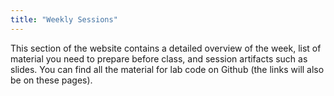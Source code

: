 ```yaml
---
title: "Weekly Sessions"
---
```


This section of the website contains a detailed overview of the week, list of material you need to prepare before class, and session artifacts such as slides. You can find all the material for lab code on Github (the links will also be on these pages).
